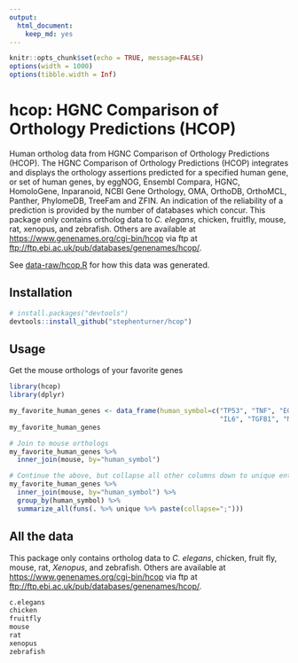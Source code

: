 ```yaml
---
output: 
  html_document: 
    keep_md: yes
---
```


```r
knitr::opts_chunk$set(echo = TRUE, message=FALSE)
options(width = 1000)
options(tibble.width = Inf)
```

# hcop:  HGNC Comparison of Orthology Predictions (HCOP)

Human ortholog data from HGNC Comparison of Orthology Predictions (HCOP). The HGNC Comparison of Orthology Predictions (HCOP) integrates and displays the orthology assertions predicted for a specified human gene, or set of human genes, by eggNOG, Ensembl Compara, HGNC, HomoloGene, Inparanoid, NCBI Gene Orthology, OMA, OrthoDB, OrthoMCL, Panther, PhylomeDB, TreeFam and ZFIN. An indication of the reliability of a prediction is provided by the number of databases which concur. This package only contains ortholog data to _C. elegans_, chicken, fruitfly, mouse, rat, xenopus, and zebrafish. Others are available at <https://www.genenames.org/cgi-bin/hcop> via ftp at <ftp://ftp.ebi.ac.uk/pub/databases/genenames/hcop/>.

See [data-raw/hcop.R](data-raw/hcop.R) for how this data was generated.

## Installation

```r
# install.packages("devtools")
devtools::install_github("stephenturner/hcop")
```

## Usage

Get the mouse orthologs of your favorite genes

```r
library(hcop)
library(dplyr)

my_favorite_human_genes <- data_frame(human_symbol=c("TP53", "TNF", "EGFR", "VEGFA", "APOE", 
                                                     "IL6", "TGFB1", "MTHFR", "ESR1", "AKT1"))
my_favorite_human_genes

# Join to mouse orthologs
my_favorite_human_genes %>% 
  inner_join(mouse, by="human_symbol")

# Continue the above, but collapse all other columns down to unique entries
my_favorite_human_genes %>% 
  inner_join(mouse, by="human_symbol") %>% 
  group_by(human_symbol) %>% 
  summarize_all(funs(. %>% unique %>% paste(collapse=";")))
```


## All the data

This package only contains ortholog data to _C. elegans_, chicken, fruit fly, mouse, rat, _Xenopus_, and zebrafish. Others are available at <https://www.genenames.org/cgi-bin/hcop> via ftp at <ftp://ftp.ebi.ac.uk/pub/databases/genenames/hcop/>.

```r
c.elegans
chicken
fruitfly
mouse
rat
xenopus
zebrafish
```
